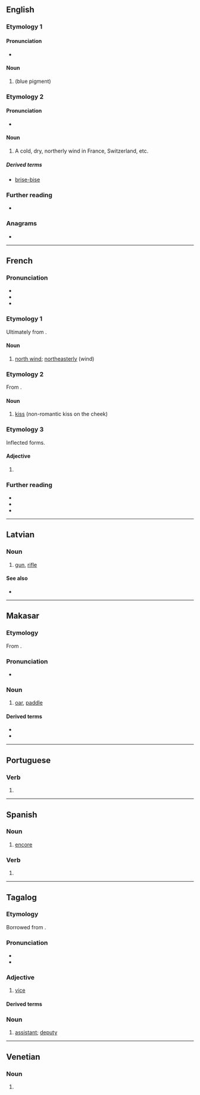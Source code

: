{{also|Bise|bisé|biše|bìse|bìsè|bísè}}
==English==

===Etymology 1===

====Pronunciation====
* {{IPA|en|/baɪs/}}

====Noun====
{{en-noun|~}}

# {{alternative form of|en|bice|nodot=yes}} (blue pigment)

===Etymology 2===
{{bor|en|fr|bise}}

====Pronunciation====
* {{IPA|en|/biːz/}}

====Noun====
{{en-noun|-}}

# A cold, dry, northerly wind in France, Switzerland, etc.

=====Derived terms=====
* [[brise-bise]]

===Further reading===
* {{R:Webster 1913}}

===Anagrams===
* {{anagrams|en|a=beis|BIEs|EIBs|ISEB|Ibes|Seib|Sibe|ibes}}

----

==French==

===Pronunciation===
* {{fr-IPA}}
* {{audio|fr|Fr-bise.ogg|Audio (France)}}
* {{homophones|fr|bisent|bises}}

===Etymology 1===
Ultimately from {{uder|fr|gem|-}}.

====Noun====
{{fr-noun|f}}

# [[north wind]]; [[northeasterly]] (wind)

===Etymology 2===
From {{m|fr|biser}}.

====Noun====
{{fr-noun|f}}

# [[kiss]] (non-romantic kiss on the cheek)

===Etymology 3===
Inflected forms.

====Adjective====
{{head|fr|adjective form}}

# {{feminine singular of|fr|bis}}

===Further reading===
* {{R:TLFi}}
* {{R:Larousse}}
* {{R:Robert}}

----

==Latvian==
{{attention|lv}}

===Noun===
{{lv-noun|f|5th}}

# [[gun]], [[rifle]]

====See also====
* {{l|lv|šautene|g=f}}

----

==Makasar==

===Etymology===
From {{inh|mak|poz-pro|*bəʀsay}}.

===Pronunciation===
* {{IPA|mak|[ˈbisɛ]}}

===Noun===
{{mak-noun}}

# [[oar]], [[paddle]]

====Derived terms====
* {{l|mak|a'bise}}
* {{l|mak|biseang}}

----

==Portuguese==

===Verb===
{{head|pt|verb form}}
# {{pt-verb-form-of|bisar}}

----

==Spanish==

===Noun===
{{es-noun|m}}

# [[encore]]

===Verb===
{{head|es|verb form}}

# {{es-verb form of|bisar}}

----

==Tagalog==

===Etymology===
Borrowed from {{bor|tl|es|vice}}.

===Pronunciation===
* {{hyph|tl|bi|se}}
* {{tl-IPA}}

===Adjective===
{{tl-adj}}

# [[vice]] {{gl|second in command}}
#: {{syn|tl|pangalawa}}

====Derived terms====
{{der3|tl|bise presidente|bise alkalde|bise gobernador|bise rektor|bise tesorero|bise konsul|bise kansilyer}}

===Noun===
{{tl-noun}}

# {{lb|tl|colloquial}} [[assistant]]; [[deputy]]
#: {{syn|tl|pangalawa}}

----

==Venetian==

===Noun===
{{head|vec|noun form}}

# {{plural of|vec|bisa}}